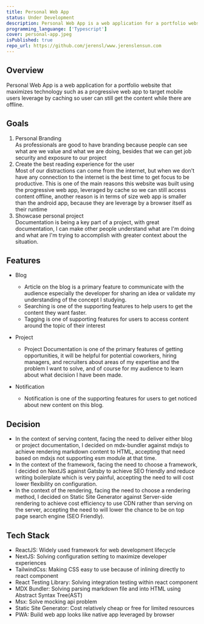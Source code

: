 ```yaml
---
title: Personal Web App
status: Under Development
description: Personal Web App is a web application for a portfolio website that maximizes technology such as a progressive web app to target mobile users leverage by caching so user can still get the content while there are offline.
programming_languange: ['Typescript']
cover: personal-app.jpeg
isPublished: true
repo_url: https://github.com/jerensl/www.jerenslensun.com
---
```


## Overview

Personal Web App is a web application for a portfolio website that maximizes technology such as a progressive web app to target mobile users leverage by caching so user can still get the content while there are offline.

## Goals

1. Personal Branding  
   As professionals are good to have branding because people can see what are we value and what we are doing,
   besides that we can get job security and exposure to our project
2. Create the best reading experience for the user  
   Most of our distractions can come from the internet, but when we don't have any connection to the internet is the best time to get focus to be productive.
   This is one of the main reasons this website was built using the progressive web app, leveraged by cache so we can still access content offline, another reason is in terms of size web app is smaller than the android app, because they are leverage by a browser itself as their runtime
3. Showcase personal project  
   Documentation is being a key part of a project, with great documentation,
   I can make other people understand what are I'm doing and what are I'm trying to accomplish with greater context about the situation.

## Features

-   Blog

    -   Article on the blog is a primary feature to communicate with the audience especially the developer for sharing an idea or validate my understanding of the concept I studying.
    -   Searching is one of the supporting features to help users to get the content they want faster.
    -   Tagging is one of supporting features for users to access content around the topic of their interest

-   Project

    -   Project Documentation is one of the primary features of getting opportunities, it will be helpful for potential coworkers, hiring managers, and recruiters about areas of my expertise and the problem I want to solve, and of course for my audience to learn about what decision I have been made.

-   Notification
    -   Notification is one of the supporting features for users to get noticed about new content on this blog.

## Decision

-   In the context of serving content, facing the need to deliver either blog or project documentation,
    I decided on mdx-bundler against mdxjs to achieve rendering markdown content to HTML,
    accepting that need based on mdxjs not supporting esm module at that time.
-   In the context of the framework, facing the need to choose a framework,
    I decided on NextJS against Gatsby to achieve SEO friendly and reduce writing boilerplate which is very painful,
    accepting the need to will cost lower flexibility on configuration.
-   In the context of the rendering, facing the need to choose a rendering method,
    I decided on Static Site Generator against Server-side rendering to achieve cost efficiency to use CDN rather than serving on the server,
    accepting the need to will lower the chance to be on top page search engine (SEO Friendly).

## Tech Stack

-   ReactJS: Widely used framework for web development lifecycle
-   NextJS: Solving configuration setting to maximize developer experiences
-   TailwindCss: Making CSS easy to use because of inlining directly to react component
-   React Testing Library: Solving integration testing within react component
-   MDX Bundler: Solving parsing markdown file and into HTML using Abstract Syntax Tree(AST)
-   Msx: Solve mocking api problem
-   Static Site Generator: Cost relatively cheap or free for limited resources
-   PWA: Build web app looks like native app leveraged by browser

